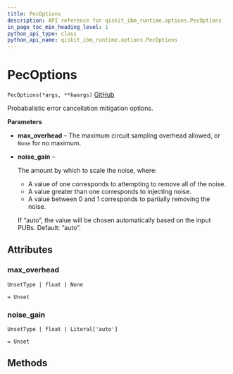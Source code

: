 ```yaml
---
title: PecOptions
description: API reference for qiskit_ibm_runtime.options.PecOptions
in_page_toc_min_heading_level: 1
python_api_type: class
python_api_name: qiskit_ibm_runtime.options.PecOptions
---
```


# PecOptions

<span id="qiskit_ibm_runtime.options.PecOptions" />

`PecOptions(*args, **kwargs)` [GitHub](https://github.com/Qiskit/qiskit-ibm-runtime/tree/main/qiskit_ibm_runtime/options/pec_options.py#L20-L41 "view source code")

Probabalistic error cancellation mitigation options.

**Parameters**

*   **max\_overhead** – The maximum circuit sampling overhead allowed, or `None` for no maximum.

*   **noise\_gain** –

    The amount by which to scale the noise, where:

    *   A value of one corresponds to attempting to remove all of the noise.
    *   A value greater than one corresponds to injecting noise.
    *   A value between 0 and 1 corresponds to partially removing the noise.

    If “auto”, the value will be chosen automatically based on the input PUBs. Default: “auto”.

## Attributes

<span id="qiskit_ibm_runtime.options.PecOptions.max_overhead" />

### max\_overhead

`UnsetType | float | None`

`= Unset`

<span id="qiskit_ibm_runtime.options.PecOptions.noise_gain" />

### noise\_gain

`UnsetType | float | Literal['auto']`

`= Unset`

## Methods

